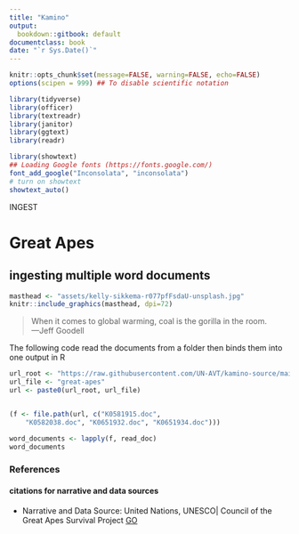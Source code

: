 ```yaml
---
title: "Kamino"
output:
  bookdown::gitbook: default
documentclass: book
date: "`r Sys.Date()`"
---
```


```r

knitr::opts_chunk$set(message=FALSE, warning=FALSE, echo=FALSE)
options(scipen = 999) ## To disable scientific notation

library(tidyverse)
library(officer)
library(textreadr)
library(janitor)
library(ggtext)
library(readr)

library(showtext)
## Loading Google fonts (https://fonts.google.com/)
font_add_google("Inconsolata", "inconsolata")
# turn on showtext
showtext_auto()

```

INGEST  

# Great Apes
## ingesting multiple word documents

```r

masthead <- "assets/kelly-sikkema-r077pfFsdaU-unsplash.jpg"
knitr::include_graphics(masthead, dpi=72)

```

>When it comes to global warming, coal is the gorilla in the room.\
---Jeff Goodell\



The following code read the documents from a folder then binds them into one output in R
```r


url_root <- "https://raw.githubusercontent.com/UN-AVT/kamino-source/main/sources/0-shared/data/"
url_file <- "great-apes"
url <- paste0(url_root, url_file)


(f <- file.path(url, c("K0581915.doc",
    "K0582038.doc", "K0651932.doc", "K0651934.doc")))

word_documents <- lapply(f, read_doc)
word_documents


```

### References
#### citations for narrative and data sources

* Narrative and Data Source: United Nations, UNESCO| Council of the Great Apes Survival Project [GO](https://atom.archives.unesco.org/zd6rl){target="_blank"}
